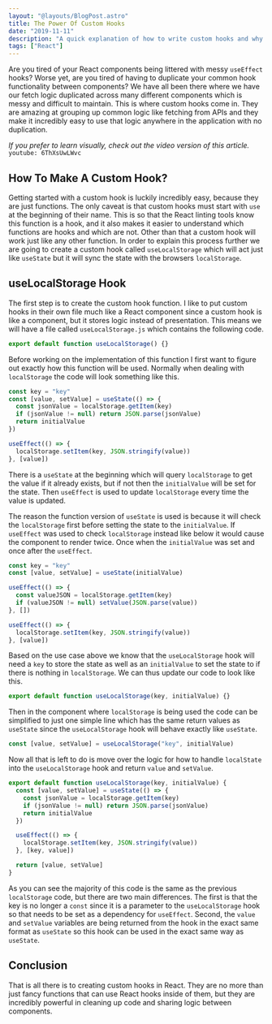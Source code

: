 ```yaml
---
layout: "@layouts/BlogPost.astro"
title: The Power Of Custom Hooks
date: "2019-11-11"
description: "A quick explanation of how to write custom hooks and why they are so useful."
tags: ["React"]
---
```


Are you tired of your React components being littered with messy `useEffect` hooks? Worse yet, are you tired of having to duplicate your common hook functionality between components? We have all been there where we have our fetch logic duplicated across many different components which is messy and difficult to maintain. This is where custom hooks come in. They are amazing at grouping up common logic like fetching from APIs and they make it incredibly easy to use that logic anywhere in the application with no duplication.

_If you prefer to learn visually, check out the video version of this article._
`youtube: 6ThXsUwLWvc`

## How To Make A Custom Hook?

Getting started with a custom hook is luckily incredibly easy, because they are just functions. The only caveat is that custom hooks must start with `use` at the beginning of their name. This is so that the React linting tools know this function is a hook, and it also makes it easier to understand which functions are hooks and which are not. Other than that a custom hook will work just like any other function. In order to explain this process further we are going to create a custom hook called `useLocalStorage` which will act just like `useState` but it will sync the state with the browsers `localStorage`.

## useLocalStorage Hook

The first step is to create the custom hook function. I like to put custom hooks in their own file much like a React component since a custom hook is like a component, but it stores logic instead of presentation. This means we will have a file called `useLocalStorage.js` which contains the following code.

```javascript
export default function useLocalStorage() {}
```

Before working on the implementation of this function I first want to figure out exactly how this function will be used. Normally when dealing with `localStorage` the code will look something like this.

```javascript
const key = "key"
const [value, setValue] = useState(() => {
  const jsonValue = localStorage.getItem(key)
  if (jsonValue != null) return JSON.parse(jsonValue)
  return initialValue
})

useEffect(() => {
  localStorage.setItem(key, JSON.stringify(value))
}, [value])
```

There is a `useState` at the beginning which will query `localStorage` to get the value if it already exists, but if not then the `initialValue` will be set for the state. Then `useEffect` is used to update `localStorage` every time the value is updated.

The reason the function version of `useState` is used is because it will check the `localStorage` first before setting the state to the `initialValue`. If `useEffect` was used to check `localStorage` instead like below it would cause the component to render twice. Once when the `initialValue` was set and once after the `useEffect`.

```javascript
const key = "key"
const [value, setValue] = useState(initialValue)

useEffect(() => {
  const valueJSON = localStorage.getItem(key)
  if (valueJSON != null) setValue(JSON.parse(value))
}, [])

useEffect(() => {
  localStorage.setItem(key, JSON.stringify(value))
}, [value])
```

Based on the use case above we know that the `useLocalStorage` hook will need a `key` to store the state as well as an `initialValue` to set the state to if there is nothing in `localStorage`. We can thus update our code to look like this.

```javascript
export default function useLocalStorage(key, initialValue) {}
```

Then in the component where `localStorage` is being used the code can be simplified to just one simple line which has the same return values as `useState` since the `useLocalStorage` hook will behave exactly like `useState`.

```javascript
const [value, setValue] = useLocalStorage("key", initialValue)
```

Now all that is left to do is move over the logic for how to handle `localState` into the `useLocalStorage` hook and return `value` and `setValue`.

```javascript {10,12}
export default function useLocalStorage(key, initialValue) {
  const [value, setValue] = useState(() => {
    const jsonValue = localStorage.getItem(key)
    if (jsonValue != null) return JSON.parse(jsonValue)
    return initialValue
  })

  useEffect(() => {
    localStorage.setItem(key, JSON.stringify(value))
  }, [key, value])

  return [value, setValue]
}
```

As you can see the majority of this code is the same as the previous `localStorage` code, but there are two main differences. The first is that the key is no longer a `const` since it is a parameter to the `useLocalStorage` hook so that needs to be set as a dependency for `useEffect`. Second, the `value` and `setValue` variables are being returned from the hook in the exact same format as `useState` so this hook can be used in the exact same way as `useState`.

## Conclusion

That is all there is to creating custom hooks in React. They are no more than just fancy functions that can use React hooks inside of them, but they are incredibly powerful in cleaning up code and sharing logic between components.
